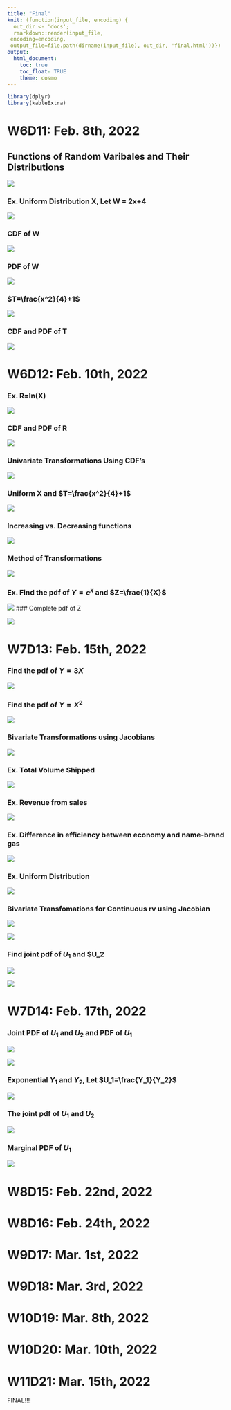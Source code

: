 ```yaml
---
title: "Final"
knit: (function(input_file, encoding) {
  out_dir <- 'docs';
  rmarkdown::render(input_file,
 encoding=encoding,
 output_file=file.path(dirname(input_file), out_dir, 'final.html'))})
output:
  html_document:
    toc: true
    toc_float: TRUE
    theme: cosmo
---
```


```r
library(dplyr)
library(kableExtra)
```

# W6D11: Feb. 8th, 2022 

## Functions of Random Varibales and Their Distributions

![](img/img100.png)

### Ex. Uniform Distribution X, Let W = 2x+4

![](img/img101.png)

### CDF of W

![](img/img102.png)

### PDF of W

![](img/img103.png)

### $T=\frac{x^2}{4}+1$

![](img/img104.png)

### CDF and PDF of T

![](img/img105.png)

# W6D12: Feb. 10th, 2022

### Ex. R=ln(X)

![](img/img106.png)

### CDF and PDF of R

![](img/img107.png)

### Univariate Transformations Using CDF's

![](img/img108.png)

### Uniform X and $T=\frac{x^2}{4}+1$

![](img/img109.png)

### Increasing vs. Decreasing functions

![](img/img110.png)

### Method of Transformations

![](img/img111.png)

### Ex. Find the pdf of $Y=e^{x}$ and $Z=\frac{1}{X}$

![](img/img112.png)
### Complete pdf of Z

![](img/img113.png)

# W7D13: Feb. 15th, 2022

### Find the pdf of $Y=3X$

![](img/img114.png)

### Find the pdf of $Y=X^2$

![](img/img115.png)

### Bivariate Transformations using Jacobians

![](img/img116.png)

### Ex. Total Volume Shipped

![](img/img117.png)

### Ex. Revenue from sales

![](img/img118.png)

### Ex. Difference in efficiency between economy and name-brand gas

![](img/img119.png)

### Ex. Uniform Distribution 

![](img/img120.png)

### Bivariate Transfomations for Continuous rv using Jacobian

![](img/img121.png)

![](img/img122.png)

### Find joint pdf of $U_1$ and $U_2

![](img/img123.png)

![](img/img124.png)

# W7D14: Feb. 17th, 2022

### Joint PDF of $U_1$ and $U_2$ and PDF of $U_1$

![](img/img125.png)

![](img/img126.png)

### Exponential $Y_1$ and $Y_2$, Let $U_1=\frac{Y_1}{Y_2}$

![](img/img127.png)

### The joint pdf of $U_1$ and $U_2$

![](img/img128.png)

### Marginal PDF of $U_1$

![](img/img129.png)

# W8D15: Feb. 22nd, 2022

# W8D16: Feb. 24th, 2022

# W9D17: Mar. 1st, 2022

# W9D18: Mar. 3rd, 2022

# W10D19: Mar. 8th, 2022

# W10D20: Mar. 10th, 2022

# W11D21: Mar. 15th, 2022

FINAL!!!


